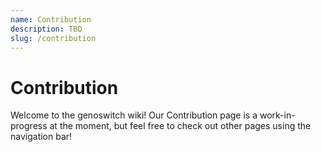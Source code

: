 ```yaml
---
name: Contribution
description: TBD
slug: /contribution
---
```


# Contribution

Welcome to the genoswitch wiki! Our Contribution page is a work-in-progress at the moment, but feel free to check out other pages using the navigation bar!
